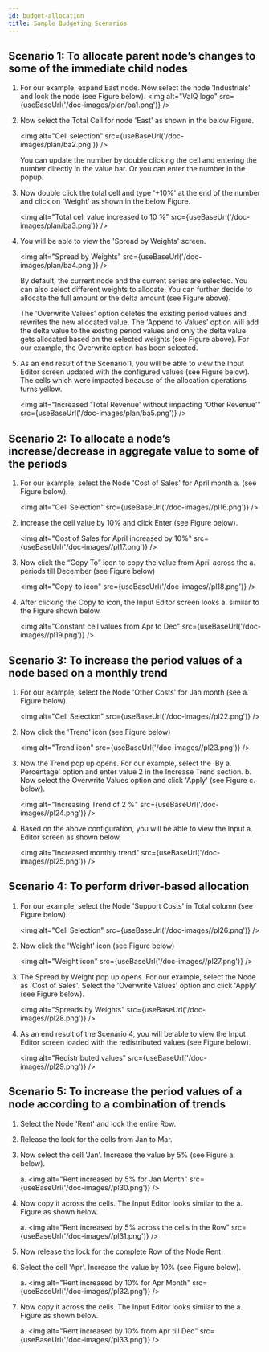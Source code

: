 ```yaml
---
id: budget-allocation
title: Sample Budgeting Scenarios
---
```


## Scenario 1: To allocate parent node’s changes to some of the immediate child nodes

1.  For our example, expand East node. Now select the node
    'Industrials' and lock the node (see Figure below).
    <Zoom>
  <img alt="ValQ logo" src={useBaseUrl('/doc-images/plan/ba1.png')} />
  </Zoom>

2.  Now select the Total Cell for node 'East' as shown in the
    below Figure.

    <img alt="Cell selection" src={useBaseUrl('/doc-images/plan/ba2.png')} />

    You can update the number by double clicking the cell and entering the
    number directly in the value bar. Or you can enter the number in the
    popup.
    
3.  Now double click the total cell and type '+10%' at the end of the
    number and click on 'Weight' as shown in the below Figure.

    <img alt="Total cell value increased to 10 %" src={useBaseUrl('/doc-images/plan/ba3.png')} />

4.  You will be able to view the 'Spread by Weights' screen.

    <img alt="Spread by Weights" src={useBaseUrl('/doc-images/plan/ba4.png')} />

    By default, the current node and the current series are selected. You
    can also select different weights to allocate. You can further decide to
    allocate the full amount or the delta amount (see Figure above).
    
    The 'Overwrite Values' option deletes the existing period values and
    rewrites the new allocated value. The 'Append to Values' option will add
    the delta value to the existing period values and only the delta value
    gets allocated based on the selected weights (see Figure above). For our
    example, the Overwrite option has been selected.

5.  As an end result of the Scenario 1, you will be able to view the
    Input Editor screen updated with the configured values (see Figure
    below). The cells which were impacted because of the allocation
    operations turns yellow.

    <img alt="Increased 'Total Revenue' without impacting 'Other
    Revenue'" src={useBaseUrl('/doc-images/plan/ba5.png')} />

## Scenario 2: To allocate a node’s increase/decrease in aggregate value to some of the periods

1.  For our example, select the Node 'Cost of Sales' for April month
    a. (see Figure below).

     <img alt="Cell Selection" src={useBaseUrl('/doc-images//pl16.png')} />

2.  Increase the cell value by 10% and click Enter (see Figure below).

    <img alt="Cost of Sales for April increased by 10%" src={useBaseUrl('/doc-images//pl17.png')} />

3.  Now click the “Copy To” icon to copy the value from April across the
    a. periods till December (see Figure below)

    <img alt="Copy-to icon" src={useBaseUrl('/doc-images//pl18.png')} />

4.  After clicking the Copy to icon, the Input Editor screen looks
    a. similar to the Figure shown below.

    <img alt="Constant cell values from Apr to Dec" src={useBaseUrl('/doc-images//pl19.png')} />

## Scenario 3: To increase the period values of a node based on a monthly trend

1.  For our example, select the Node 'Other Costs' for Jan month (see
    a. Figure below).

    <img alt="Cell Selection" src={useBaseUrl('/doc-images//pl22.png')} />

2.  Now click the 'Trend' icon (see Figure below)

    <img alt="Trend icon" src={useBaseUrl('/doc-images//pl23.png')} />

3.  Now the Trend pop up opens. For our example, select the 'By
    a. Percentage' option and enter value 2 in the Increase Trend section.
    b. Now select the Overwrite Values option and click 'Apply' (see Figure
    c. below).

    <img alt="Increasing Trend of 2 %" src={useBaseUrl('/doc-images//pl24.png')} />

4.  Based on the above configuration, you will be able to view the Input
    a. Editor screen as shown below.

    <img alt="Increased monthly trend" src={useBaseUrl('/doc-images//pl25.png')} />

## Scenario 4: To perform driver-based allocation

1.  For our example, select the Node 'Support Costs' in Total column
    (see Figure below).

    <img alt="Cell Selection" src={useBaseUrl('/doc-images//pl26.png')} />

2.  Now click the 'Weight' icon (see Figure below)

    <img alt="Weight icon" src={useBaseUrl('/doc-images//pl27.png')} />

3.  The Spread by Weight pop up opens. For our example, select the Node
    as 'Cost of Sales'. Select the 'Overwrite Values' option and click
    'Apply' (see Figure below).

    <img alt="Spreads by Weights" src={useBaseUrl('/doc-images//pl28.png')} />

4.  As an end result of the Scenario 4, you will be able to view the
    Input Editor screen loaded with the redistributed values (see Figure
    below).

    <img alt="Redistributed values" src={useBaseUrl('/doc-images//pl29.png')} />

## Scenario 5: To increase the period values of a node according to a combination of trends

1.  Select the Node 'Rent' and lock the entire Row.
2.  Release the lock for the cells from Jan to Mar.
3.  Now select the cell 'Jan'. Increase the value by 5% (see Figure
    a. below).

    a. <img alt="Rent increased by 5% for Jan Month" src={useBaseUrl('/doc-images//pl30.png')} />

4.  Now copy it across the cells. The Input Editor looks similar to the
    a. Figure as shown below.

    a. <img alt="Rent increased by 5% across the cells in the Row" src={useBaseUrl('/doc-images//pl31.png')} />

5.  Now release the lock for the complete Row of the Node Rent.
6.  Select the cell 'Apr'. Increase the value by 10% (see Figure below).

    a. <img alt="Rent increased by 10% for Apr Month" src={useBaseUrl('/doc-images//pl32.png')} />

7.  Now copy it across the cells. The Input Editor looks similar to the
    a. Figure as shown below.

    a. <img alt="Rent increased by 10% from Apr till Dec" src={useBaseUrl('/doc-images//pl33.png')} />